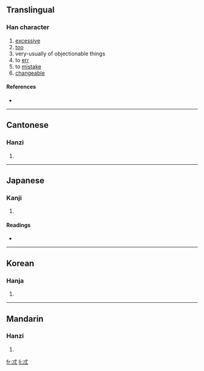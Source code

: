 ==Translingual==

===Han character===
{{Han char|rn=61|rad=心|as=03|sn=7|four=4330<sub>0</sub>|canj=戈心心 (IPP), XX戈心心 (XXIPP)}}

# [[excessive]]
# [[too]]
# very-usually of objectionable things
# to [[err]]
# to [[mistake]]
# [[changeable]]

====References====
* {{Han ref|kx=0376.100|dkj=10319|dj=0702.190|hdz=42269.070|uh=5FD2|ud=24530|bh=CAD6|bd=51926}}

----

==Cantonese==

===Hanzi===
{{yue-hanzi|jyut=|y=tik1}}

# {{defn|Cantonese}}

----

==Japanese==

===Kanji===
{{ja-kanji|grade=|rs=心03}}

# {{defn|Japanese}}

====Readings====
* {{ja-readings|on=[[とく]] (toku)|kun=[[かわる]] (kawaru)}}

----

==Korean==

===Hanja===
{{ko-hanja|hangeul=특|eumhun=|rv=teuk|mr=t'ŭk|y=thuk}}

# {{defn|Korean}}

----

==Mandarin==

===Hanzi===
{{cmn-hanzi|pin=[[tè]] ([[te4]]), [[tuī]] ([[tui1]])|wg=t'e<sup>4</sup>}}

# {{defn|Mandarin}}

[[fr:忒]]
[[li:忒]]